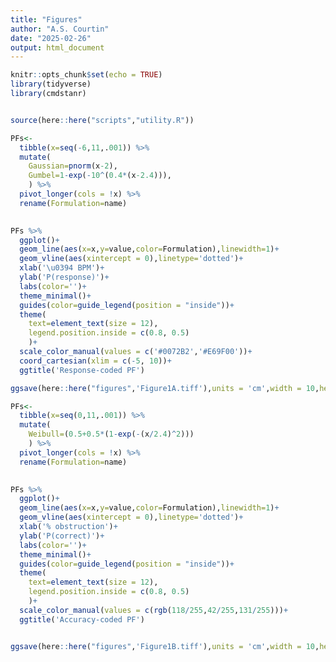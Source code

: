 ```yaml
---
title: "Figures"
author: "A.S. Courtin"
date: "2025-02-26"
output: html_document
---
```


```r
knitr::opts_chunk$set(echo = TRUE)
library(tidyverse)
library(cmdstanr)


source(here::here("scripts","utility.R"))
```

```r
PFs<-
  tibble(x=seq(-6,11,.001)) %>% 
  mutate(
    Gaussian=pnorm(x-2),
    Gumbel=1-exp(-10^(0.4*(x-2.4))),
    ) %>% 
  pivot_longer(cols = !x) %>% 
  rename(Formulation=name)
  

PFs %>% 
  ggplot()+
  geom_line(aes(x=x,y=value,color=Formulation),linewidth=1)+
  geom_vline(aes(xintercept = 0),linetype='dotted')+
  xlab('\u0394 BPM')+
  ylab('P(response)')+
  labs(color='')+
  theme_minimal()+
  guides(color=guide_legend(position = "inside"))+
  theme(
    text=element_text(size = 12),
    legend.position.inside = c(0.8, 0.5)
    )+
  scale_color_manual(values = c('#0072B2','#E69F00'))+
  coord_cartesian(xlim = c(-5, 10))+
  ggtitle('Response-coded PF')

ggsave(here::here("figures",'Figure1A.tiff'),units = 'cm',width = 10,height = 6)
```

```r
PFs<-
  tibble(x=seq(0,11,.001)) %>% 
  mutate(
    Weibull=(0.5+0.5*(1-exp(-(x/2.4)^2)))
    ) %>% 
  pivot_longer(cols = !x) %>% 
  rename(Formulation=name)
  

PFs %>% 
  ggplot()+
  geom_line(aes(x=x,y=value,color=Formulation),linewidth=1)+
  geom_vline(aes(xintercept = 0),linetype='dotted')+
  xlab('% obstruction')+
  ylab('P(correct)')+
  labs(color='')+
  theme_minimal()+
  guides(color=guide_legend(position = "inside"))+
  theme(
    text=element_text(size = 12),
    legend.position.inside = c(0.8, 0.5)
    )+
  scale_color_manual(values = c(rgb(118/255,42/255,131/255)))+
  ggtitle('Accuracy-coded PF')


ggsave(here::here("figures",'Figure1B.tiff'),units = 'cm',width = 10,height = 6)
```


